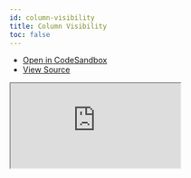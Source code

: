 ```yaml
---
id: column-visibility
title: Column Visibility
toc: false
---
```


- [Open in CodeSandbox](https://codesandbox.io/s/github/tannerlinsley/react-table/tree/alpha/examples/react/column-visibility)
- [View Source](https://github.com/tannerlinsley/react-table/tree/alpha/examples/react/column-visibility)

<iframe
  src="https://codesandbox.io/embed/github/tannerlinsley/react-table/tree/alpha/examples/react/column-visibility?autoresize=1&fontsize=14&theme=dark"
  title="tannerlinsley/react-table: column-visibility"
  sandbox="allow-forms allow-modals allow-popups allow-presentation allow-same-origin allow-scripts"
  style={{
    width: '100%',
    height: '80vh',
    border: '0',
    borderRadius: 8,
    overflow: 'hidden',
    position: 'static',
    zIndex: 0,
  }}
></iframe>
